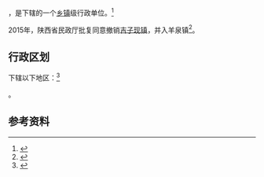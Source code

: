 {{中国乡级行政区|61/06/28/101/000}}

'''{{PAGENAMEBASE}}'''，是{{PRC admin/fullname|61/06/28/101/000|3}}下辖的一个[[乡镇|乡镇]]级行政单位。<ref>{{PRC admin/ref sgc|{{PRC admin/parent|61/06/28/101/000}}}}</ref>

2015年，陕西省民政厅批复同意撤销[[吉子现镇|吉子现镇]]，并入羊泉镇<ref>{{Cite web |url=http://news.xinhuanet.com/local/2015-06/28/c_127959075.htm |title=陕西省民政厅关于陕西省乡镇行政区划调整的公告 |access-date=2017-09-14 |archive-date=2017-09-13 |archive-url=https://web.archive.org/web/20170913183916/http://news.xinhuanet.com/local/2015-06/28/c_127959075.htm |dead-url=no }}</ref>。

== 行政区划 ==

{{PAGENAMEBASE}}下辖以下地区：<ref>{{PRC admin/ref sgc|61/06/28/101/000}}</ref>

{{PRC admin/children|61/06/28/101/000}}。

== 参考资料 ==

{{reflist}}

{{行政区划小作品}}
{{PRC admin/navcat|61/06/28/101/000}}